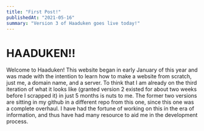 ```yaml
---
title: "First Post!"
publishedAt: "2021-05-16"
summary: "Version 3 of Haaduken goes live today!"
---
```


# HAADUKEN!!

Welcome to Haaduken! This website began in early January of this year and was made with the intention to learn how to make a website from scratch, just me, a domain name, and a server. To think that I am already on the third iteration of what it looks like (granted version 2 existed for about two weeks before I scrapped it) in just 5 months is nuts to me. The former two versions are sitting in my github in a different repo from this one, since this one was a complete overhaul. I have had the fortune of working on this in the era of information, and thus have had many resource to aid me in the development process.

